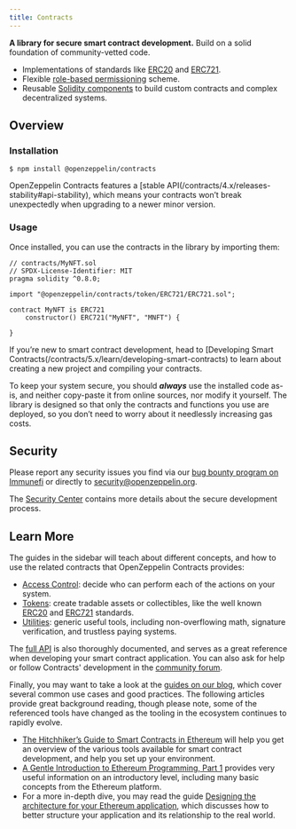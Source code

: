```yaml
---
title: Contracts
---
```


**A library for secure smart contract development.** Build on a solid foundation of community-vetted code.

* Implementations of standards like [ERC20](/contracts/4.x/erc20) and [ERC721](/contracts/4.x/erc721).
* Flexible [role-based permissioning](/contracts/4.x/access-control) scheme.
* Reusable [Solidity components](/contracts/4.x/utilities) to build custom contracts and complex decentralized systems.

## Overview

### Installation

```console
$ npm install @openzeppelin/contracts
```

OpenZeppelin Contracts features a [stable API(/contracts/4.x/releases-stability#api-stability), which means your contracts won’t break unexpectedly when upgrading to a newer minor version.

### Usage

Once installed, you can use the contracts in the library by importing them:

```solidity
// contracts/MyNFT.sol
// SPDX-License-Identifier: MIT
pragma solidity ^0.8.0;

import "@openzeppelin/contracts/token/ERC721/ERC721.sol";

contract MyNFT is ERC721
    constructor() ERC721("MyNFT", "MNFT") {

}
```

<Callout>
If you’re new to smart contract development, head to [Developing Smart Contracts(/contracts/5.x/learn/developing-smart-contracts) to learn about creating a new project and compiling your contracts.
</Callout>

To keep your system secure, you should ***always*** use the installed code as-is, and neither copy-paste it from online sources, nor modify it yourself. The library is designed so that only the contracts and functions you use are deployed, so you don’t need to worry about it needlessly increasing gas costs.

## Security

Please report any security issues you find via our [bug bounty program on Immunefi](https://www.immunefi.com/bounty/openzeppelin) or directly to security@openzeppelin.org.

The [Security Center](https://contracts.openzeppelin.com/security) contains more details about the secure development process.

## Learn More

The guides in the sidebar will teach about different concepts, and how to use the related contracts that OpenZeppelin Contracts provides:

* [Access Control](/contracts/4.x/access-control): decide who can perform each of the actions on your system.
* [Tokens](/contracts/4.x/tokens): create tradable assets or collectibles, like the well known [ERC20](/contracts/4.x/erc20) and [ERC721](/contracts/4.x/erc721) standards.
* [Utilities](/contracts/4.x/utilities): generic useful tools, including non-overflowing math, signature verification, and trustless paying systems.

The [full API](/contracts/4.x/api/token/ERC20) is also thoroughly documented, and serves as a great reference when developing your smart contract application. You can also ask for help or follow Contracts' development in the [community forum](https://forum.openzeppelin.com).

Finally, you may want to take a look at the [guides on our blog](https://blog.openzeppelin.com/guides/), which cover several common use cases and good practices. The following articles provide great background reading, though please note, some of the referenced tools have changed as the tooling in the ecosystem continues to rapidly evolve.

* [The Hitchhiker’s Guide to Smart Contracts in Ethereum](https://blog.openzeppelin.com/the-hitchhikers-guide-to-smart-contracts-in-ethereum-848f08001f05) will help you get an overview of the various tools available for smart contract development, and help you set up your environment.
* [A Gentle Introduction to Ethereum Programming, Part 1](https://blog.openzeppelin.com/a-gentle-introduction-to-ethereum-programming-part-1-783cc7796094) provides very useful information on an introductory level, including many basic concepts from the Ethereum platform.
* For a more in-depth dive, you may read the guide [Designing the architecture for your Ethereum application](https://blog.openzeppelin.com/designing-the-architecture-for-your-ethereum-application-9cec086f8317), which discusses how to better structure your application and its relationship to the real world.
